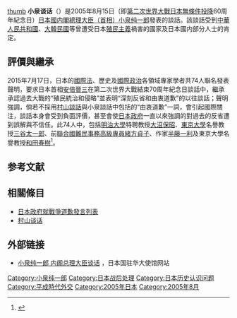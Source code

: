 {{japanese|japanese=小泉内閣総理大臣談話|kana=こいずみないかくそうりだいじんだんわ|romaji=}}
[[file:Junichiro_Koizumi,_Brasilia,_September_2004.jpg|thumb]]
'''小泉谈话'''（{{lang-ja|小泉純一郎内閣総理大臣談話}}）是2005年8月15日（即[[第二次世界大戰|第二次世界大戰]][[日本無條件投降|日本無條件投降]]60周年紀念日）[[日本國|日本國]][[内阁总理大臣_(日本)|内閣總理大臣（首相）]][[小泉纯一郎|小泉纯一郎]]發表的談話。該談話受到[[中華人民共和國|中華人民共和國]]、[[大韓民國|大韓民國]]等曾遭受日本[[殖民主義|殖民主義]]禍害的國家及日本國内部分人士的肯定。

== 評價與繼承 ==
2015年7月17日，日本的[[國際法|國際法]]、歷史及[[國際政治|國際政治]]各領域專家學者共74人聯名發表聲明，要求日本首相[[安倍晉三|安倍晉三]]在第二次世界大戰結束70周年紀念日談話中，繼承承認過去大戰的“殖民統治和侵略”並表明“深刻反省和由衷道歉”的以往談話；聲明強調，倘若不採用[[村山談話|村山談話]]與小泉談話中包括的“由衷道歉”一詞，會引起國際關注，談話本身會受到負面評價，甚至會使[[日本政府|日本政府]]一直以來強調的對過去的反省遭到誤解與不信任。此74人中，包括[[明治大學|明治大學]]特聘教授[[大沼保昭|大沼保昭]]、[[東京大學|東京大學]]名譽教授[[三谷太一郎|三谷太一郎]]、前[[聯合國難民事務高級專員|聯合國難民事務高級專員]][[緒方貞子|緒方貞子]]、作家[[半藤一利|半藤一利]]及東京大學名譽教授[[和田春樹|和田春樹]]<ref>{{cite web|url=https://tchina.kyodonews.jp/news/2015/07/101676.html|title=日本學者等74人聯名要求安倍新談話繼承“道歉”表述|author=共同社7月17日電|work=[[共同社|共同社]]|date=2015-07-17|accessdate=2015-07-19|archive-date=2015-07-21|archive-url=https://web.archive.org/web/20150721172444/https://tchina.kyodonews.jp/news/2015/07/101676.html|dead-url=no}}</ref>。

== 参考文献 ==
{{Reflist|2}}

==相關條目==
*[[日本政府就戰爭道歉發言列表|日本政府就戰爭道歉發言列表]]
*[[村山谈话|村山谈话]]

==外部链接==
{{wikisource|小泉纯一郎内阁总理大臣谈话}}
*[http://www.cn.emb-japan.go.jp/bilateral/bunken_2005danwa.htm 小泉纯一郎 内阁总理大臣谈话] {{Wayback|url=http://www.cn.emb-japan.go.jp/bilateral/bunken_2005danwa.htm |date=20140218051148 }}，日本国驻华大使馆网站

[[Category:小泉纯一郎|Category:小泉纯一郎]]
[[Category:日本战后处理|Category:日本战后处理]] 
[[Category:日本历史认识问题|Category:日本历史认识问题]]
[[Category:平成時代外交|Category:平成時代外交]]
[[Category:2005年日本|Category:2005年日本]]
[[Category:2005年8月|Category:2005年8月]]